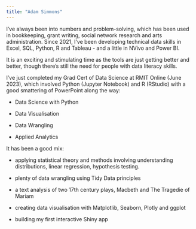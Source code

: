 ```yaml
---
title: "Adam Simmons"
---
```


I've always been into numbers and problem-solving, which has been used in bookkeeping, grant writing, social network research and arts administration. Since 2021, I've been developing technical data skills in Excel, SQL, Python, R and Tableau - and a little in NVivo and Power BI.

It is an exciting and stimulating time as the tools are just getting better and better, though there's still the need for people with data literacy skills.

I've just completed my Grad Cert of Data Science at RMIT Online (June 2023), which involved Python (Jupyter Notebook) and R (RStudio) with a good smattering of PowerPoint along the way:

-   Data Science with Python

-   Data Visualisation

-   Data Wrangling

-   Applied Analytics

It has been a good mix:

-   applying statistical theory and methods involving understanding distributions, linear regression, hypothesis testing.

-   plenty of data wrangling using Tidy Data principles

-   a text analysis of two 17th century plays, Macbeth and The Tragedie of Mariam

-   creating data visualisation with Matplotlib, Seaborn, Plotly and ggplot

-   building my first interactive Shiny app

<br>
